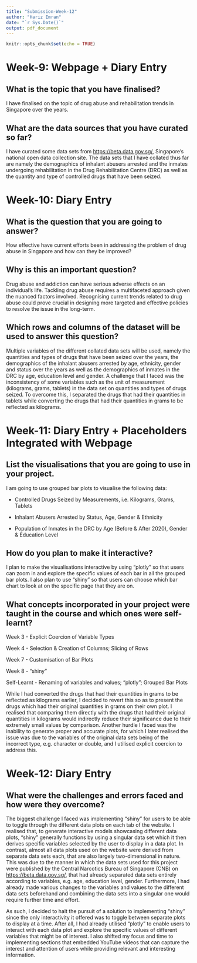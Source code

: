```yaml
---
title: "Submission-Week-12"
author: "Hariz Emran"
date: "`r Sys.Date()`"
output: pdf_document
---
```


```r
knitr::opts_chunk$set(echo = TRUE)
```

# Week-9: Webpage + Diary Entry

## What is the topic that you have finalised?

I have finalised on the topic of drug abuse and rehabilitation trends in Singapore over the years.

## What are the data sources that you have curated so far?

I have curated some data sets from <https://beta.data.gov.sg/>, Singapore's national open data collection site. The data sets that I have collated thus far are namely the demographics of inhalant abusers arrested and the inmates undergoing rehabilitation in the Drug Rehabilitation Centre (DRC) as well as the quantity and type of controlled drugs that have been seized.

# Week-10: Diary Entry

## What is the question that you are going to answer?

How effective have current efforts been in addressing the problem of drug abuse in Singapore and how can they be improved?

## Why is this an important question?

Drug abuse and addiction can have serious adverse effects on an individual's life. Tackling drug abuse requires a multifaceted approach given the nuanced factors involved. Recognising current trends related to drug abuse could prove crucial in designing more targeted and effective policies to resolve the issue in the long-term.

## Which rows and columns of the dataset will be used to answer this question?

Multiple variables of the different collated data sets will be used, namely the quantities and types of drugs that have been seized over the years, the demographics of the inhalant abusers arrested by age, ethnicity, gender and status over the years as well as the demographics of inmates in the DRC by age, education level and gender. A challenge that I faced was the inconsistency of some variables such as the unit of measurement (kilograms, grams, tablets) in the data set on quantities and types of drugs seized. To overcome this, I separated the drugs that had their quantities in tablets while converting the drugs that had their quantities in grams to be reflected as kilograms.

# Week-11: Diary Entry + Placeholders Integrated with Webpage

## List the visualisations that you are going to use in your project.

I am going to use grouped bar plots to visualise the following data:

- Controlled Drugs Seized by Measurements, i.e. Kilograms, Grams, Tablets

- Inhalant Abusers Arrested by Status, Age, Gender & Ethnicity

- Population of Inmates in the DRC by Age (Before & After 2020), Gender & Education Level

## How do you plan to make it interactive?

I plan to make the visualisations interactive by using "plotly" so that users can zoom in and explore the specific values of each bar in all the grouped bar plots. I also plan to use "shiny" so that users can choose which bar chart to look at on the specific page that they are on.

## What concepts incorporated in your project were taught in the course and which ones were self-learnt?

Week 3 - Explicit Coercion of Variable Types

Week 4 - Selection & Creation of Columns; Slicing of Rows

Week 7 - Customisation of Bar Plots

Week 8 - "shiny"

Self-Learnt - Renaming of variables and values; "plotly"; Grouped Bar Plots

While I had converted the drugs that had their quantities in grams to be reflected as kilograms earlier, I decided to revert this so as to present the drugs which had their original quantities in grams on their own plot. I realised that comparing them directly with the drugs that had their original quantities in kilograms would indirectly reduce their significance due to their extremely small values by comparison. Another hurdle I faced was the inability to generate proper and accurate plots, for which I later realised the issue was due to the variables of the original data sets being of the incorrect type, e.g. character or double, and I utilised explicit coercion to address this.

# Week-12: Diary Entry

## What were the challenges and errors faced and how were they overcome?

The biggest challenge I faced was implementing "shiny" for users to be able to toggle through the different data plots on each tab of the website. I realised that, to generate interactive models showcasing different data plots, "shiny" generally functions by using a singular data set which it then derives specific variables selected by the user to display in a data plot. In contrast, almost all data plots used on the website were derived from separate data sets each, that are also largely two-dimensional in nature. This was due to the manner in which the data sets used for this project were published by the Central Narcotics Bureau of Singapore (CNB) on <https://beta.data.gov.sg/>, that had already separated data sets entirely according to variables, e.g. age, education level, gender. Furthermore, I had already made various changes to the variables and values to the different data sets beforehand and combining the data sets into a singular one would require further time and effort.

As such, I decided to halt the pursuit of a solution to implementing "shiny" since the only interactivity it offered was to toggle between separate plots to display at a time. After all, I had already utilised "plotly" to enable users to interact with each data plot and explore the specific values of different variables that might be of interest. I also shifted my focus and time to implementing sections that embedded YouTube videos that can capture the interest and attention of users while providing relevant and interesting information.